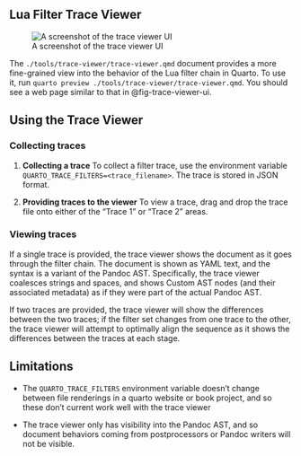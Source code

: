 ## Lua Filter Trace Viewer

![A screenshot of the trace viewer UI](img/trace-viewer-ui.png){#fig-trace-viewer-ui}

The `./tools/trace-viewer/trace-viewer.qmd` document provides a more fine-grained view into the behavior of the Lua filter chain in Quarto.
To use it, run `quarto preview ./tools/trace-viewer/trace-viewer.qmd`.
You should see a web page similar to that in @fig-trace-viewer-ui.

## Using the Trace Viewer

### Collecting traces

1. **Collecting a trace** To collect a filter trace, use the environment variable `QUARTO_TRACE_FILTERS=<trace_filename>`.
   The trace is stored in JSON format.

2. **Providing traces to the viewer** To view a trace, drag and drop the trace file onto either of the "Trace 1" or "Trace 2" areas.

### Viewing traces

If a single trace is provided, the trace viewer shows the document as it goes through the filter chain.
The document is shown as YAML text, and the syntax is a variant of the Pandoc AST.
Specifically, the trace viewer coalesces strings and spaces, and shows Custom AST nodes (and their associated metadata) as if they were part of the actual Pandoc AST.

If two traces are provided, the trace viewer will show the differences between the two traces;
if the filter set changes from one trace to the other, the trace viewer will attempt to optimally align the sequence as it shows the differences between the traces at each stage.

## Limitations

- The `QUARTO_TRACE_FILTERS` environment variable doesn't change between file renderings in a quarto website or book project, and so these don't current work well with the trace viewer

- The trace viewer only has visibility into the Pandoc AST, and so document behaviors coming from postprocessors or Pandoc writers will not be visible.
